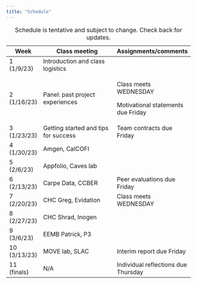 ```yaml
---
title: "Schedule"
---
```


+--------------+--------------------------------------+-------------------------------------+
| Week         | Class meeting                        | Assignments/comments                |
+==============+======================================+=====================================+
| 1 (1/9/23)   | Introduction and class logistics     |                                     |
+--------------+--------------------------------------+-------------------------------------+
| 2 (1/16/23)  | Panel: past project experiences      | Class meets WEDNESDAY               |
|              |                                      |                                     |
|              |                                      | Motivational statements due Friday  |
+--------------+--------------------------------------+-------------------------------------+
| 3 (1/23/23)  | Getting started and tips for success | Team contracts due Friday           |
+--------------+--------------------------------------+-------------------------------------+
| 4 (1/30/23)  | Amgen, CalCOFI                       |                                     |
+--------------+--------------------------------------+-------------------------------------+
| 5 (2/6/23)   | Appfolio, Caves lab                  |                                     |
+--------------+--------------------------------------+-------------------------------------+
| 6 (2/13/23)  | Carpe Data, CCBER                    | Peer evaluations due Friday         |
+--------------+--------------------------------------+-------------------------------------+
| 7 (2/20/23)  | CHC Greg, Evidation                  | Class meets WEDNESDAY               |
+--------------+--------------------------------------+-------------------------------------+
| 8 (2/27/23)  | CHC Shrad, Inogen                    |                                     |
+--------------+--------------------------------------+-------------------------------------+
| 9 (3/6/23)   | EEMB Patrick, P3                     |                                     |
+--------------+--------------------------------------+-------------------------------------+
| 10 (3/13/23) | MOVE lab, SLAC                       | Interim report due Friday           |
+--------------+--------------------------------------+-------------------------------------+
| 11 (finals)  | N/A                                  | Individual reflections due Thursday |
+--------------+--------------------------------------+-------------------------------------+

: Schedule is tentative and subject to change. Check back for updates.
